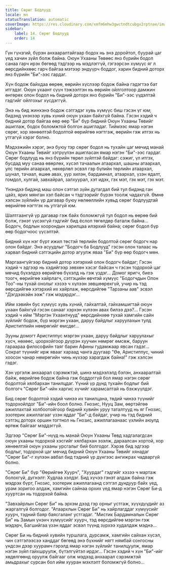 ```yaml
---
title: Сөрөг Бодлууд
locale: mn
statusTranslation: automatic
coverImage: https://res.cloudinary.com/xmfm6mhw3gwctndtcubgx2rptnae/image/upload/v1740468922/small_cover_tratado_de_psicologia_revolucionaria_a4c0dca4e0.webp
sidebar:
    label: 14. Сөрөг Бодлууд
    order: 14
---
```

Гүн гүнзгий, бүрэн анхааралтайгаар бодох нь энэ доройтол, буурай цаг үед хачин зүйл болж байна. Оюун Ухааны Төвөөс янз бүрийн бодол санаа гарч ирэх бөгөөд тэдгээр нь мэдлэггүй, гэгээрсэн хүмүүс яг л өөрсдийнхөөс гарч байгаа мэтээр эндүүрч боддог, харин бидний доторх янз бүрийн "Би"-ээс гардаг.

Хүн бодож байхдаа өөрөө, өөрийн хүслээр бодож байна гэдэгтээ бат итгэдэг. Оюун ухаант сүүн тэжээлтэн нь өөрийн ойлголтоор дамжин өнгөрөх олон бодол нь бидний доторх янз бүрийн "Би"-ээс үүдэлтэй гэдгийг ойлгохыг хүсдэггүй.

Энэ нь бид жинхэнэ бодож сэтгэдэг хувь хүмүүс биш гэсэн үг юм; бидэнд үнэхээр хувь хүний оюун ухаан байхгүй байна. Гэсэн хэдий ч бидний дотор байгаа өөр өөр "Би" бүр бидний Оюун Ухааны Төвийг ашиглаж, бодох боломжтой болгон ашигладаг. Тиймээс ямар нэгэн сөрөг, хор хөнөөлтэй бодолтой өөрийгөө нэгтгэж, өөрийн гэж итгэх нь утгагүй хэрэг болно.

Мэдээжийн хэрэг, энэ буюу тэр сөрөг бодол нь тухайн цаг мөчид манай Оюун Ухааны Төвийг хэтрүүлэн ашигласан ямар нэгэн "Би"-ээс гардаг. Сөрөг бодлууд нь янз бүрийн төрөл зүйлтэй байдаг: сэжиг, үл итгэх, бусдад муу санаа өвөрлөх, хүсэл тачаалын атаархал, шашны атаархал, улс төрийн атаархал, нөхөрлөл эсвэл гэр бүлийн төрлийн атаархал, шунал, тачаал, өшөө авах, уур хилэн, бардамнал, атаархал, үзэн ядалт, гомдол, хулгай, завхайрал, залхуурал, хэт идэх, гэх мэт, гэх мэт, гэх мэт.

Үнэндээ бидэнд маш олон сэтгэл зүйн дутагдал бий тул бидэнд ган цайз, ярих мянган хэл байсан ч тэдгээрийг бүрэн тоолж чадахгүй. Өмнө хэлсэн зүйлийн үр дагавар буюу нөлөөллийн хувьд сөрөг бодлуудтай өөрийгөө нэгтгэх нь утгагүй юм.

Шалтгаангүй үр дагавар гэж байх боломжгүй тул бодол нь өөрөө бий болж, гэнэт үүсэхгүй гэдгийг бид ёслол төгөлдөр баталж байна... Бодогч, бодлын хоорондын харилцаа илэрхий байна; сөрөг бодол бүр өөр бодогчоос үүсэлтэй.

Бидний хүн нэг бүрт ижил төстэй төрлийн бодолтой сөрөг бодогч нар олон байдаг. Энэ асуудлыг "Бодогч ба Бодлууд" гэсэн олон талаас нь харвал бидний сэтгэцийн дотор агуулж яваа "Би" бүр өөр бодогч мөн.

Маргаангүйгээр бидний дотор хэтэрхий олон бодогч байдаг; Гэсэн хэдий ч эдгээр нь хэдийгээр зөвхөн хэсэг байсан ч гэсэн тодорхой цаг мөчид бүхэлдээ өөрийгөө бүхэлд нь гэж үздэг... Домог яригч, биеэ тоогч, өөрийгөө хайрлагч, сэтгэцийн өвчтэй хүмүүс "Бодогчдын Олон Тоо"-ны тухай онолыг хэзээ ч хүлээн зөвшөөрөхгүй, учир нь тэд өөрсдийгөө хэтэрхий их хайрлаж, өөрсдийгөө "Тарзаны аав" эсвэл "Дэгдээхэйн ээж" гэж мэдэрдэг...

Ийм хэвийн бус хүмүүс хувь хүний, гайхалтай, гайхамшигтай оюун ухаан байхгүй гэсэн санааг хэрхэн хүлээн авах билээ дээ?... Гэсэн хэдий ч ийм "Мэргэн Ухаантнууд" өөрсдийнхөө тухай хамгийн сайн зүйлийг бодож, бүр мэргэн ухаан, даруу байдлыг харуулахын тулд Аристиппийн нөмрөгийг өмсдөг...

Зууны домогт Аристиппус мэргэн ухаан, даруу байдлыг харуулахыг хүсч, нөхөөс, цоорхойгоор дүүрэн хуучин нөмрөг өмсөж, баруун гараараа философийн таяг барин Афины гудамжаар явсан гэдэг... Сократ түүнийг ирж явааг хараад чанга дуугаар "Өө, Аристиппус, чиний хоосон чанар нөмрөгийн чинь нүхээр харагдаж байна!" гэж хэлсэн гэдэг.

Хэн үргэлж анхаарал сэрэмжтэй, шинэ мэдээлэлд бэлэн, анхааралтай байж, өөрийгөө бодож байна гэж боддоггүй бол ямар нэгэн сөрөг бодолтой хялбархан танилцдаг. Үүний үр дүнд тухайн бодлыг бий болгогч "Сөрөг Би"-ийн харгис хүчийг харамсалтай нь бэхжүүлдэг.

Бид сөрөг бодолтой хэдий чинээ их танилцана, төдий чинээ түүнийг тодорхойлдог "Би"-ийн боол болно. Гнозис, Нууц Зам, өөртэйгөө ажиллахтай холбоотойгоор бидний хувийн уруу таталтууд нь яг Гнозис, эзотерик ажиллагааг үзэн яддаг "Би"-д байдаг, учир нь тэд бидний сэтгэц доторх оршин тогтнол нь Гнозис, ажиллагаанаас үхлийн аюулд өртөж байгааг мэддэггүй.

Эдгээр "Сөрөг Би"-нүүд нь манай Оюун Ухааны Төвд хадгалагдсан оюун ухааны тодорхой хэсгийг хялбархан эзэлж, дараалсан хортой, хор хөнөөлтэй оюун ухааны урсгалыг бий болгодог. Хэрэв бид эдгээр бодлыг, тодорхой цаг мөчид бидний Оюун Ухааны Төвийг хянадаг "Сөрөг Би"-г хүлээн авбал бид тэдний үр дүнгээс ангижрах чадваргүй болно.

"Сөрөг Би" бүр "Өөрийгөө Хуурч", "Хуурдаг" гэдгийг хэзээ ч мартаж болохгүй, дүгнэлт: Худлаа хэлдэг. Бид хүчээ гэнэт алдаж байна гэж мэдрэх бүрт, Гнозис, эзотерик ажиллагаанд сэтгэл дундуур байх үед, урам зоригоо алдаж, хамгийн сайнаа орхих үед ямар нэгэн Сөрөг Би-д хууртсан нь тодорхой байна.

"Завхайрлын Сөрөг Би" нь эрхэм дээд гэр орныг устгаж, хүүхдүүдийг аз жаргалгүй болгодог. "Атаархлын Сөрөг Би" нь хайрлагддаг хүмүүсийг хуурч, тэдний баяр баясгаланг устгадаг. "Мистик Бардамналын Сөрөг Би" нь Замын үнэнч хүмүүсийг хуурч, тэд өөрсдийгөө мэргэн гэж мэдэрч, Багшийгаа үзэн яддаг эсвэл түүнд зүрхээ худалдаж мэднэ...

Сөрөг Би нь бидний хувийн туршлага, дурсамж, хамгийн сайхан хүсэл, чин сэтгэлээсээ ханддаг бөгөөд энэ бүхнийг нягт нямбай сонгосны үндсэн дээр хуурамч гэрэлд ямар нэгэн зүйлийг танилцуулж, ямар нэгэн зүйл гайхшруулж, бүтэлгүйтэл ирдэг... Гэсэн хэдий ч хүн "Би"-ийг хөдөлгөөнд оруулж байгааг олж мэдээд анхаарал сэрэмжтэй амьдрахыг сурсан бол ийм хууран мэхлэлт боломжгүй болно...

